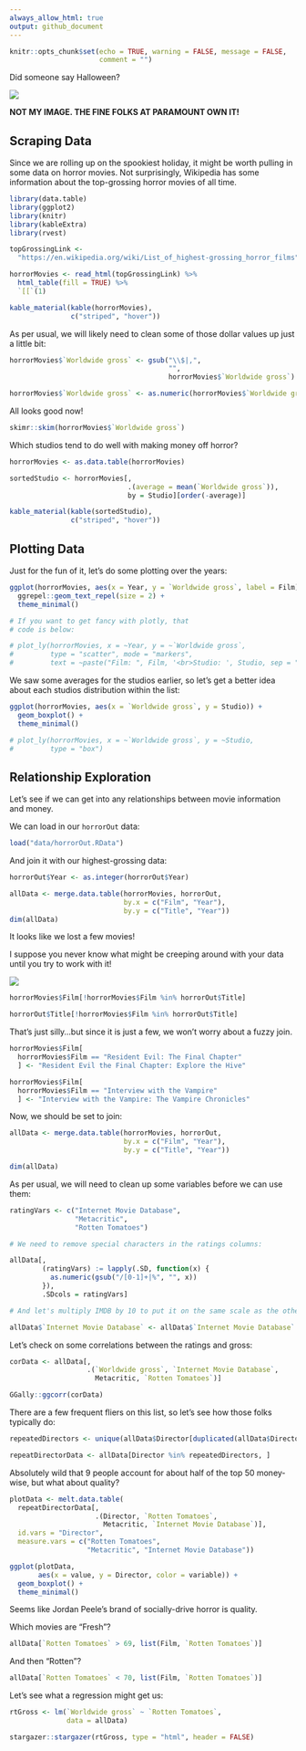 ```yaml
---
always_allow_html: true
output: github_document
---
```


```r
knitr::opts_chunk$set(echo = TRUE, warning = FALSE, message = FALSE, 
                      comment = "")
```

Did someone say Halloween?

![](images/jason.gif)

**NOT MY IMAGE. THE FINE FOLKS AT PARAMOUNT OWN IT!**

## Scraping Data

Since we are rolling up on the spookiest holiday, it might be worth pulling in some data on horror movies. Not surprisingly, Wikipedia has some information about the top-grossing horror movies of all time.

```r
library(data.table)
library(ggplot2)
library(knitr)
library(kableExtra)
library(rvest)

topGrossingLink <- 
  "https://en.wikipedia.org/wiki/List_of_highest-grossing_horror_films"

horrorMovies <- read_html(topGrossingLink) %>% 
  html_table(fill = TRUE) %>% 
  `[[`(1)

kable_material(kable(horrorMovies), 
               c("striped", "hover"))
```

As per usual, we will likely need to clean some of those dollar values up just a little bit:

```r
horrorMovies$`Worldwide gross` <- gsub("\\$|,", 
                                       "", 
                                       horrorMovies$`Worldwide gross`)

horrorMovies$`Worldwide gross` <- as.numeric(horrorMovies$`Worldwide gross`)
```

All looks good now!

```r
skimr::skim(horrorMovies$`Worldwide gross`)
```

Which studios tend to do well with making money off horror?

```r
horrorMovies <- as.data.table(horrorMovies)

sortedStudio <- horrorMovies[, 
                             .(average = mean(`Worldwide gross`)), 
                             by = Studio][order(-average)]

kable_material(kable(sortedStudio), 
               c("striped", "hover"))
```


## Plotting Data

Just for the fun of it, let's do some plotting over the years:

```r
ggplot(horrorMovies, aes(x = Year, y = `Worldwide gross`, label = Film)) +
  ggrepel::geom_text_repel(size = 2) +
  theme_minimal()

# If you want to get fancy with plotly, that
# code is below:

# plot_ly(horrorMovies, x = ~Year, y = ~`Worldwide gross`,
#         type = "scatter", mode = "markers",
#         text = ~paste("Film: ", Film, '<br>Studio: ', Studio, sep = ""))
```

We saw some averages for the studios earlier, so let's get a better idea about each studios distribution within the list:

```r
ggplot(horrorMovies, aes(x = `Worldwide gross`, y = Studio)) +
  geom_boxplot() + 
  theme_minimal()

# plot_ly(horrorMovies, x = ~`Worldwide gross`, y = ~Studio, 
#         type = "box")
```

## Relationship Exploration

Let's see if we can get into any relationships between movie information and money.

We can load in our `horrorOut` data:

```r
load("data/horrorOut.RData")
```

And join it with our highest-grossing data:

```r
horrorOut$Year <- as.integer(horrorOut$Year)

allData <- merge.data.table(horrorMovies, horrorOut, 
                            by.x = c("Film", "Year"), 
                            by.y = c("Title", "Year"))
dim(allData)
```

It looks like we lost a few movies!

I suppose you never know what might be creeping around with your data until you try to work with it!

![](images/pennywise.gif)

```r
horrorMovies$Film[!horrorMovies$Film %in% horrorOut$Title]

horrorOut$Title[!horrorMovies$Film %in% horrorOut$Title]
```

That's just silly...but since it is just a few, we won't worry about a fuzzy join.

```r
horrorMovies$Film[
  horrorMovies$Film == "Resident Evil: The Final Chapter"
  ] <- "Resident Evil the Final Chapter: Explore the Hive"

horrorMovies$Film[
  horrorMovies$Film == "Interview with the Vampire"
  ] <- "Interview with the Vampire: The Vampire Chronicles"
```

Now, we should be set to join:

```r
allData <- merge.data.table(horrorMovies, horrorOut, 
                            by.x = c("Film", "Year"), 
                            by.y = c("Title", "Year"))

dim(allData)
```

As per usual, we will need to clean up some variables before we can use them:

```r
ratingVars <- c("Internet Movie Database", 
                "Metacritic", 
                "Rotten Tomatoes")

# We need to remove special characters in the ratings columns:

allData[, 
        (ratingVars) := lapply(.SD, function(x) {
          as.numeric(gsub("/[0-1]+|%", "", x))
        }), 
        .SDcols = ratingVars]

# And let's multiply IMDB by 10 to put it on the same scale as the others:

allData$`Internet Movie Database` <- allData$`Internet Movie Database` * 10
```

Let's check on some correlations between the ratings and gross:

```r
corData <- allData[, 
                   .(`Worldwide gross`, `Internet Movie Database`, 
                     Metacritic, `Rotten Tomatoes`)]

GGally::ggcorr(corData)
```

There are a few frequent fliers on this list, so let's see how those folks typically do:

```r
repeatedDirectors <- unique(allData$Director[duplicated(allData$Director)])

repeatDirectorData <- allData[Director %in% repeatedDirectors, ]
```

Absolutely wild that 9 people account for about half of the top 50 money-wise, but what about quality?

```r
plotData <- melt.data.table(
  repeatDirectorData[, 
                     .(Director, `Rotten Tomatoes`, 
                       Metacritic, `Internet Movie Database`)], 
  id.vars = "Director", 
  measure.vars = c("Rotten Tomatoes", 
                   "Metacritic", "Internet Movie Database"))

ggplot(plotData, 
       aes(x = value, y = Director, color = variable)) + 
  geom_boxplot() +
  theme_minimal()
```

Seems like Jordan Peele's brand of socially-drive horror is quality. 

Which movies are "Fresh"?

```r
allData[`Rotten Tomatoes` > 69, list(Film, `Rotten Tomatoes`)]
```

And then "Rotten"?

```r
allData[`Rotten Tomatoes` < 70, list(Film, `Rotten Tomatoes`)]
```

Let's see what a regression might get us:

```r
rtGross <- lm(`Worldwide gross` ~ `Rotten Tomatoes`, 
              data = allData)
```

```r
stargazer::stargazer(rtGross, type = "html", header = FALSE)
```

